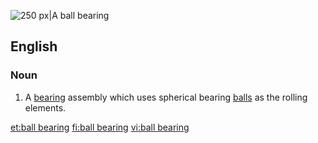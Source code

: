 [[Image:Four-point-contact-bearing din628 type-qj 180-ex.png|thumb|right|250 px|A ball bearing]]
{{wikipedia|Ball bearing}}
==English==

===Noun===
{{en-noun}}

# A [[bearing]] assembly which uses spherical bearing [[ball]]s as the rolling elements.

[[et:ball bearing]]
[[fi:ball bearing]]
[[vi:ball bearing]]